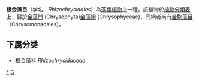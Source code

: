 {{Automatic Taxobox
| taxon = Rhizochrysidales
| authority = 
| type species = [[根金藻科|根金藻科]] ''Rhizochrysidaceae''
| type species authority = 
}}

'''根金藻目'''（学名：''Rhizochrysidales''）為[[藻類植物|藻類植物]]之一種。該植物於[[植物分類表|植物分類表]]上，歸於[[金藻門|金藻門]] (Chrysophyta)[[金藻綱|金藻綱]] (Chrysophyceae)，同綱者尚有[[金胞藻目|金胞藻目]]（Chrysomonadales）。

==下属分类==
* [[根金藻科|根金藻科]] ''Rhizochrysidaceae''

{{Taxonomy-stub}}
{{taxonbar}}
[[Category:_根金藻目|*]]
[[Category:藻類|G]]